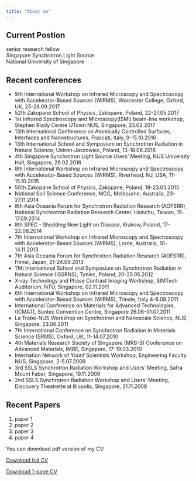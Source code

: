 ```yaml
---
title: "About me"
---
```





## Current Postion

senior research fellow  
Singapore Synchrotron Light Source  
National University of Singapore  

## Recent conferences

* 9th International Workshop on Infrared Microscopy and Spectroscopy with Accelerator-Based Sources (WIRMS), Worcester College, Oxford, UK, 25-28.09.2017
* 52th Zakopane School of Physics, Zakopane, Poland, 22-27.05.2017
* 1st Infrared Spectroscopy and MIcroscopy(ISMI) beam-line workshop, Stephen Riady Centre UTown NUS, Singapore, 23.02.2017
* 13th International Conference on Atomically Controlled Surfaces, Interfaces and Nanostructures, Frascati, Italy, 9-15.10.2016 
* 13th International School and Symposium on Synchrotron Radiation in Natural Science, Ustron-Jaszowiec, Poland, 13-18.06.2016
* 4th Singapore Synchrotron Light Source Users' Meeting, NUS University Hall, Singapore, 29.02.2016
* 8th International Workshop on Infrared Microscopy and Spectroscopy with Accelerator-Based Sources (WIRMS), Riverhead, NJ, USA, 11-15.10.2015 
* 50th Zakopane School of Physics, Zakopane, Poland, 18-23.05.2015
* National Soil Science Conference, MCG, Melbourne, Australia, 23-27.11.2014
* 8th Asia Oceania Forum for Synchrotron Radiation Research (AOFSRR), National Synchrotron Radiation Research Center, Hsinchu, Taiwan, 15-17.09.2014
* 8th SPEC - Shedding New Light on Disease, Krakow, Poland, 17-22.08.2014
* 7th International Workshop on Infrared Microscopy and Spectroscopy with Accelerator-Based Sources (WIRMS), Lorne, Australia, 10-14.11.2013
* 7th Asia Oceania Forum for Synchrotron Radiation Research (AOFSRR), Himei, Japan, 21-24.09.2013
* 11th International School and Symposium on Synchrotron Radiation in Natural Science (ISSRNS), Tyniec, Poland, 20-25.05.2012
* X-ray Technology and Phase Contrast Imaging Workshop, SIMTech Auditorium, NTU, Singapore, 02.11.2011
* 6th International Workshop on Infrared Microscopy and Spectroscopy with Accelerator-Based Sources (WIRMS), Trieste, Italy 4-8.09.2011
* International Conference on Materials for Advanced Technologies (ICMAT), Suntec Convention Centre, Singapore 26.06-01.07.2011
* La Trobe-NUS Workshop on Synchrotron and Nanoscale Science, NUS, Singapore, 23.06.2011
* 7th International Conference on Synchrotron Radiation in Materials Science (SRMS), Oxford, UK, 11-14.07.2010
* 4th Materials Research Society of Singapore (MRS-S) Conference on Advanced Materials, IMRE, Singapore, 17-19.03.2010
* Internation Network of Younf Scientists Workshop, Engineering Faculty NUS, Singapore, 2-5.07.2009
* 3rd SSLS Synchrotron Radiation Workshop and Users' Meeting, Safra Mount Faber, Singapore, 19.11.2009
* 2nd SSLS Synchrotron Radiation Workshop and Users' Meeting, Discovery Theatrette at Biopolis, Singapore, 21.11.2008


## Recent Papers

1. paper 1
2. paper 2
3. paper 3
4. paper 4

You can download pdf version of my CV:

<a href="CVfull.pdf#" class="download" title="Download CV as PDF">Download full CV</a>

<a href="CVshort.pdf#" class="download" title="Download CV as PDF">Download 1-page CV</a>